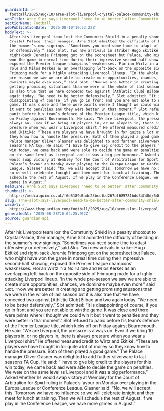 ```yaml
---
guardianId: >-
  football/2025/aug/10/arne-slot-liverpool-crystal-palace-community-shield-defeat
webTitle: Arne Slot says Liverpool ‘need to be better’ after Community Shield defeat
sectionName: Football
webPublicationDate: '2025-08-10T19:03:22Z'
bodyText: >-
  After his Liverpool team lost the Community Shield in a penalty shootout to
  Crystal Palace, their manager, Arne Slot admitted the difficulty of bedding in
  the summer’s new signings. “Sometimes you need some time to adapt offensively
  or defensively,” said Slot. Two new arrivals in striker Hugo Ekitiké and
  right-back Jeremie Frimpong got on the scoresheet but Palace, who might have
  won the game in normal time during their impressive second-half showing,
  exposed the Premier League champions’ weaknesses. Florian Wirtz in a No 10
  role and Milos Kerkez as an overlapping left-back on the opposite side of
  Frimpong made for a highly attacking Liverpool lineup. “In the whole
  pre-season we saw we are able to create more opportunities, chances, we
  dominate maybe even more,” said Slot. “Now we are better in creating and
  getting promising situations than we were in the whole of last season but it
  is also true that we have conceded two against [Athletic Club] Bilbao and two
  again today. “We need to be better defensively,” Slot admitted: “It is
  disappointing of course, if you go in front and you are not able to win the
  game. It was close and there were points where I thought we could win it but
  it went to penalties and they were better in that moment.” Slot refused to
  panic before his team’s defence of the Premier League title, which kicks off
  on Friday against Bournemouth. He said: “We are Liverpool, the pressure is
  always on. Even if we bring 10 players in, or no players in, there is always
  pressure when you wear a Liverpool shirt.” He offered measured credit to Wirtz
  and Ekitiké: “These are players we have brought in for quite a lot of money so
  they know how to handle the pressure. Both of them played a good game.” The
  Palace manager Oliver Glasner was delighted to add further silverware to last
  season’s FA Cup. He said: “I have to give big credit to the players for this
  win today, we came back and were able to decide the game on penalties. We were
  on the same level as Liverpool and it was a big performance.” Asked whether he
  would swap victory at Wembley for the Court of Arbitration for Sport ruling in
  Palace’s favour on Monday over playing in the Europa League or Conference
  League, Glasner said: “No, we will accept this. Tomorrow we have no influence
  so we will celebrate tonight and then meet for lunch at training. Then we will
  schedule the rest of August. If we play in the Conference League, we have more
  games in August.”
headline: Arne Slot says Liverpool ‘need to be better’ after Community Shield defeat
thumbnail: >-
  https://media.guim.co.uk/f6e5189d3adc23bcc5bd267bf689781bdd34748d/540_228_2632_2105/500.jpg
slug: arne-slot-says-liverpool-need-to-be-better-after-community-shield-defeat
webUrl: >-
  https://www.theguardian.com/football/2025/aug/10/arne-slot-liverpool-crystal-palace-community-shield-defeat
generatedAt: '2025-08-28T20:04:25.922Z'
source: guardian-api
---
```

After his Liverpool team lost the Community Shield in a penalty shootout to Crystal Palace, their manager, Arne Slot admitted the difficulty of bedding in the summer’s new signings. “Sometimes you need some time to adapt offensively or defensively,” said Slot. Two new arrivals in striker Hugo Ekitiké and right-back Jeremie Frimpong got on the scoresheet but Palace, who might have won the game in normal time during their impressive second-half showing, exposed the Premier League champions’ weaknesses. Florian Wirtz in a No 10 role and Milos Kerkez as an overlapping left-back on the opposite side of Frimpong made for a highly attacking Liverpool lineup. “In the whole pre-season we saw we are able to create more opportunities, chances, we dominate maybe even more,” said Slot. “Now we are better in creating and getting promising situations than we were in the whole of last season but it is also true that we have conceded two against [Athletic Club] Bilbao and two again today. “We need to be better defensively,” Slot admitted: “It is disappointing of course, if you go in front and you are not able to win the game. It was close and there were points where I thought we could win it but it went to penalties and they were better in that moment.” Slot refused to panic before his team’s defence of the Premier League title, which kicks off on Friday against Bournemouth. He said: “We are Liverpool, the pressure is always on. Even if we bring 10 players in, or no players in, there is always pressure when you wear a Liverpool shirt.” He offered measured credit to Wirtz and Ekitiké: “These are players we have brought in for quite a lot of money so they know how to handle the pressure. Both of them played a good game.” The Palace manager Oliver Glasner was delighted to add further silverware to last season’s FA Cup. He said: “I have to give big credit to the players for this win today, we came back and were able to decide the game on penalties. We were on the same level as Liverpool and it was a big performance.” Asked whether he would swap victory at Wembley for the Court of Arbitration for Sport ruling in Palace’s favour on Monday over playing in the Europa League or Conference League, Glasner said: “No, we will accept this. Tomorrow we have no influence so we will celebrate tonight and then meet for lunch at training. Then we will schedule the rest of August. If we play in the Conference League, we have more games in August.”
